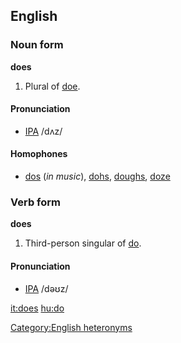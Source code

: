 ==English==

===Noun form===
'''does'''

#Plural of [[doe]].

====Pronunciation====
*[[w:IPA|IPA]] /dʌz/

====Homophones====
*[[do]]s (''in music''), [[doh]]s, [[dough]]s, [[doze]]

===Verb form===
'''does'''

#Third-person singular of [[do]].

====Pronunciation====
*[[w:IPA|IPA]] /dəʊz/

[[Category:English heteronyms]]

[[it:does]]
[[hu:do]]